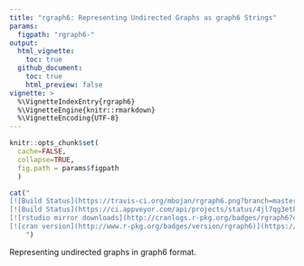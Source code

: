 ```yaml
---
title: "rgraph6: Representing Undirected Graphs as graph6 Strings"
params:
  figpath: "rgraph6-"
output: 
  html_vignette:
    toc: true
  github_document:
    toc: true
    html_preview: false
vignette: >
  %\VignetteIndexEntry{rgraph6}
  %\VignetteEngine{knitr::rmarkdown}
  %\VignetteEncoding{UTF-8}
---
```


```r
knitr::opts_chunk$set(
  cache=FALSE,
  collapse=TRUE,
  fig.path = params$figpath
  )
```

```r
cat("
[![Build Status](https://travis-ci.org/mbojan/rgraph6.png?branch=master)](https://travis-ci.org/mbojan/rgraph6)
[![Build Status](https://ci.appveyor.com/api/projects/status/4jl7qg3etk9g8eo0?svg=true)](https://ci.appveyor.com/project/mbojan/rgraph6)
[![rstudio mirror downloads](http://cranlogs.r-pkg.org/badges/rgraph6?color=2ED968)](http://cranlogs.r-pkg.org/)
[![cran version](http://www.r-pkg.org/badges/version/rgraph6)](https://cran.r-project.org/package=rgraph6)
    ")
```


Representing undirected graphs in graph6 format.